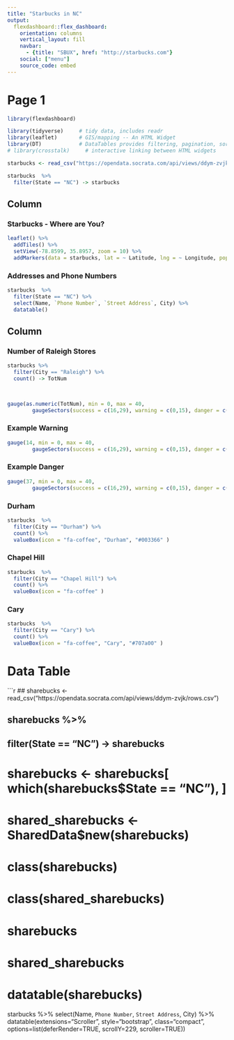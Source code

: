 ```yaml
---
title: "Starbucks in NC"
output: 
  flexdashboard::flex_dashboard:
    orientation: columns
    vertical_layout: fill
    navbar:
      - {title: "SBUX", href: "http://starbucks.com"}
    social: ["menu"]
    source_code: embed
---
```

Page 1
=====================================================================

```r
library(flexdashboard)
```

```r
library(tidyverse)     # tidy data, includes readr
library(leaflet)       # GIS/mapping -- An HTML Widget
library(DT)            # DataTables provides filtering, pagination, sorting, and many other features in the tables.  An HTML Widget
# library(crosstalk)     # interactive linking between HTML widgets
```

```r
starbucks <- read_csv("https://opendata.socrata.com/api/views/ddym-zvjk/rows.csv")

starbucks  %>%  
  filter(State == "NC") -> starbucks
```


Column {data-width=650 .tabset .tabset-fade}
-----------------------------------------------------------------------

### Starbucks - Where are You?

```r
leaflet() %>% 
  addTiles() %>% 
  setView(-78.8599, 35.8957, zoom = 10) %>% 
  addMarkers(data = starbucks, lat = ~ Latitude, lng = ~ Longitude, popup = starbucks$Name)
```

### Addresses and Phone Numbers
```r
starbucks  %>%  
  filter(State == "NC") %>% 
  select(Name, `Phone Number`, `Street Address`, City) %>% 
  datatable()
```

Column {data-width=350}
-----------------------------------------------------------------------

### Number of Raleigh Stores

```r
starbucks %>% 
  filter(City == "Raleigh") %>% 
  count() -> TotNum

 

gauge(as.numeric(TotNum), min = 0, max = 40, 
        gaugeSectors(success = c(16,29), warning = c(0,15), danger = c(30,40)))
```
  
### Example Warning
```r
gauge(14, min = 0, max = 40, 
        gaugeSectors(success = c(16,29), warning = c(0,15), danger = c(30,40)))
```


### Example Danger
```r
gauge(37, min = 0, max = 40, 
        gaugeSectors(success = c(16,29), warning = c(0,15), danger = c(30,40)))
```


### Durham

```r
starbucks  %>%  
  filter(City == "Durham") %>% 
  count() %>% 
  valueBox(icon = "fa-coffee", "Durham", "#003366" )
```


### Chapel Hill

```r
starbucks  %>%  
  filter(City == "Chapel Hill") %>% 
  count() %>% 
  valueBox(icon = "fa-coffee" )
```


### Cary

```r
starbucks  %>%  
  filter(City == "Cary") %>% 
  count() %>% 
  valueBox(icon = "fa-coffee", "Cary", "#707a00" )
```

Data Table
=====================
```r

## sharebucks <- read_csv("https://opendata.socrata.com/api/views/ddym-zvjk/rows.csv")


## sharebucks  %>%  
##  filter(State == "NC") -> sharebucks

# sharebucks <- sharebucks[ which(sharebucks$State == "NC"), ]

# shared_sharebucks <- SharedData$new(sharebucks)

# class(sharebucks)
# class(shared_sharebucks)

# sharebucks
# shared_sharebucks
# datatable(sharebucks)

starbucks %>% 
  select(Name, `Phone Number`, `Street Address`, City) %>%
  datatable(extensions="Scroller", style="bootstrap", class="compact",  
            options=list(deferRender=TRUE,  scrollY=229, scroller=TRUE))

